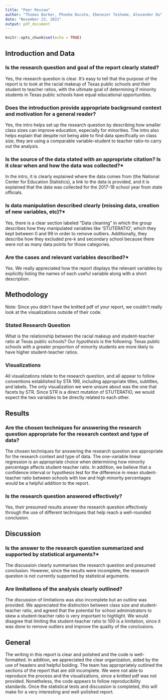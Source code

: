 ---
title: "Peer Review"
author: "Thomas Barker, Phoebe Ducote, Ebenezer Teshome, Alexander Du"
date: "November 23, 2021"
output: pdf_document
---

```{r setup, include=FALSE}
knitr::opts_chunk$set(echo = TRUE)
```

## Introduction and Data
### Is the research question and goal of the report clearly stated?
Yes, the research question is clear. It’s easy to tell that the purpose of the report is to look at the racial makeup of Texas public schools and their student to teacher ratios, with the ultimate goal of determining if minority students in Texas public schools have equal educational opportunities.

### Does the introduction provide appropriate background context and motivation for a general reader?
Yes, the intro helps set up the research question by describing how smaller class sizes can improve education, especially for minorities. The intro also helps explain that despite not being able to find data specifically on class size, they are using a comparable variable--student to teacher ratio--to carry out the analysis.

### Is the source of the data stated with an appropriate citation? Is it clear when and how the data was collected?*
In the intro, it is clearly explained where the data comes from (the National Center for Education Statistics), a link to the data is provided, and it is explained that the data was collected for the 2017-18 school year from state officials.

### Is data manipulation described clearly (missing data, creation of new variables, etc)?*
Yes, there is a clear section labeled “Data cleaning” in which the group describes how they manipulated variables like ‘STUTERATIO’, which they kept between 0 and 99 in order to remove outliers. Additionally, they describe how they excluded pre-k and secondary school because there were not as many data points for those categories.

### Are the cases and relevant variables described?*
Yes. We really appreciated how the report displays the relevant variables by explicitly listing the names of each useful variable along with a short description.

## Methodology
Note: Since you didn’t have the knitted pdf of your report, we couldn’t really look at the visualizations outside of their code.

### Stated Research Question
What is the relationship between the racial makeup and student-teacher ratio at Texas public schools? Our *hypothesis* is the following: Texas public schools with a greater proportion of minority students are more likely to have higher student-teacher ratios.

### Visualizations
All visualizations relate to the research question, and all appear to follow conventions established by STA 199, including appropriate titles, subtitles, and labels.  The only visualization we were unsure about was the one that facets by STR.  Since STR is a direct mutation of STUTERATIO, we would expect the two variables to be directly related to each other.

## Results
### Are the chosen techniques for answering the research question appropriate for the research context and type of data?
The chosen techniques for answering the research question are appropriate for the research context and type of data.  The one-variable linear regression is an appropriate choice when determining how minority percentage affects student-teacher ratio.  In addition, we believe that a confidence interval or hypothesis test for the difference in mean student-teacher ratio between schools with low and high minority percentages would be a helpful addition to the report.

### Is the research question answered effectively?
Yes, their presumed results answer the research question effectively through the use of different techniques that help reach a well-rounded conclusion.

## Discussion
### Is the answer to the research question summarized and supported by statistical arguments?*
The discussion clearly summarises the research question and presumed conclusion.  However, since the results were incomplete, the research question is not currently supported by statistical arguments.

### Are limitations of the analysis clearly outlined?
The discussion of limitations was also incomplete but an outline was provided.  We appreciated the distinction between class size and student-teacher ratio, and agreed that the potential for school administrators to skew a student-teacher ratio is very important to highlight.  We would disagree that limiting the student-teacher ratio to 100 is a limitation, since it was done to remove outliers and improve the quality of the conclusions.

## General
The writing in this report is clear and polished and the code is well-formatted.  In addition, we appreciated the clear organization, aided by the use of headers and helpful bolding.  The team has appropriately outlined the sections of the report that are still incomplete.  We were not able to reproduce the process and the visualizations, since a knitted pdf was not provided.  Nonetheless, the code appears to follow reproducibility standards.  Once the statistical tests and discussion is completed, this will make for a very interesting and well-polished report.